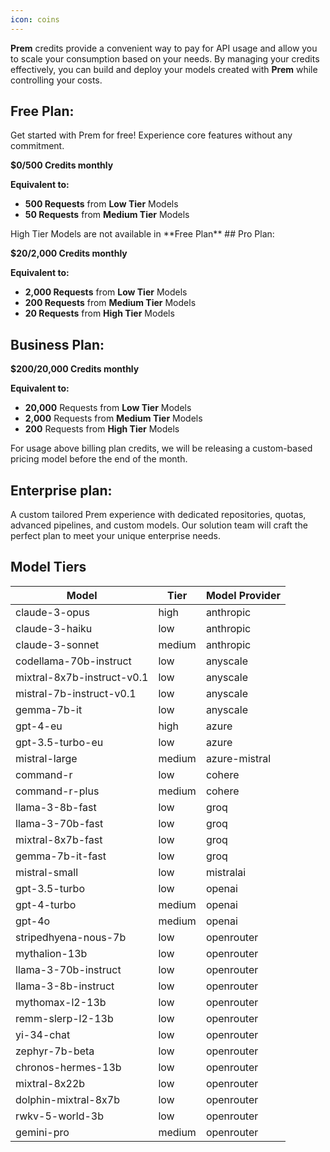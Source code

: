 ```yaml
---
icon: coins
---
```

 <Card title = "How credits work:" icon="coins" iconType="duotone" color="#ca8b04">**Prem** credits provide a convenient way to pay for API usage and allow you to scale your consumption based on your needs. By managing your credits effectively, you can build and deploy your models created with **Prem** while controlling your costs.</Card>

 
## Free Plan:

Get started with Prem for free! Experience core features without any commitment.

**$0/500 Credits monthly**

**Equivalent to:**

- **500 Requests** from **Low Tier** Models 
- **50 Requests** from **Medium Tier** Models
<Warning>
High Tier Models are not available in **Free Plan**
</Warning> 
## Pro Plan: 

**$20/2,000 Credits monthly**

**Equivalent to:**

- **2,000 Requests** from **Low Tier** Models
- **200 Requests** from **Medium Tier** Models  
- **20 Requests** from **High Tier** Models

## Business Plan: 

**$200/20,000 Credits monthly**

**Equivalent to:**

- **20,000** Requests from **Low Tier** Models
- **2,000** Requests from **Medium Tier** Models 
- **200** Requests from **High Tier** Models

<Note>For usage above billing plan credits, we will be releasing a custom-based pricing model before the end of the month.</Note>

## Enterprise plan:

A custom tailored Prem experience with dedicated repositories, quotas, advanced pipelines, and custom models. Our solution team will craft the perfect plan to meet your unique enterprise needs.

## Model Tiers

| **Model**                  | **Tier** | **Model Provider** |
|----------------------------|----------|--------------------|
| claude-3-opus              | high     | anthropic          |
| claude-3-haiku             | low      | anthropic          |
| claude-3-sonnet            | medium   | anthropic          |
| codellama-70b-instruct     | low      | anyscale           |
| mixtral-8x7b-instruct-v0.1 | low      | anyscale           |
| mistral-7b-instruct-v0.1   | low      | anyscale           |
| gemma-7b-it                | low      | anyscale           |
| gpt-4-eu                   | high     | azure              |
| gpt-3.5-turbo-eu           | low      | azure              |
| mistral-large              | medium   | azure-mistral      |
| command-r                  | low      | cohere             |
| command-r-plus             | medium   | cohere             |
| llama-3-8b-fast            | low      | groq               |
| llama-3-70b-fast           | low      | groq               |
| mixtral-8x7b-fast          | low      | groq               |
| gemma-7b-it-fast           | low      | groq               |
| mistral-small              | low      | mistralai          |
| gpt-3.5-turbo              | low      | openai             |
| gpt-4-turbo                | medium   | openai             |
| gpt-4o                     | medium   | openai             |
| stripedhyena-nous-7b       | low      | openrouter         |
| mythalion-13b              | low      | openrouter         |
| llama-3-70b-instruct       | low      | openrouter         |
| llama-3-8b-instruct        | low      | openrouter         |
| mythomax-l2-13b            | low      | openrouter         |
| remm-slerp-l2-13b          | low      | openrouter         |
| yi-34-chat                 | low      | openrouter         |
| zephyr-7b-beta             | low      | openrouter         |
| chronos-hermes-13b         | low      | openrouter         |
| mixtral-8x22b              | low      | openrouter         |
| dolphin-mixtral-8x7b       | low      | openrouter         |
| rwkv-5-world-3b            | low      | openrouter         |
| gemini-pro                 | medium   | openrouter         |